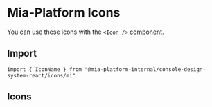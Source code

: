 


<Meta title="Icons/Mia-Platform" />

# Mia-Platform Icons

You can use these icons with the [`<Icon />` component](/docs/components-icon--docs).

## Import

```tsx
import { IconName } from "@mia-platform-internal/console-design-system-react/icons/mi"
```

## Icons

<IconGallery>
  <IconItem name="MiMiaPlatform">
    <MiaPlatform />
  </IconItem>
  <IconItem name="MiMiaPlatformColored">
    <MiaPlatformColored />
  </IconItem>
</IconGallery>
